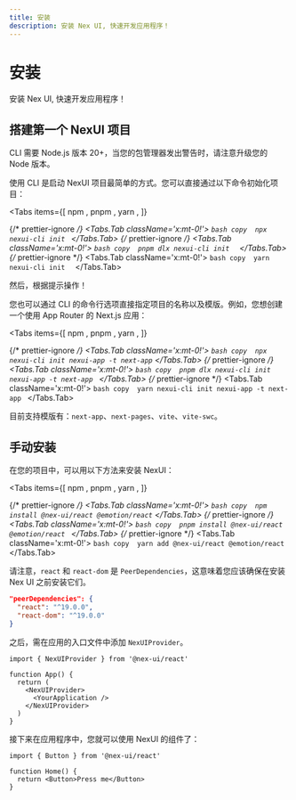 ```yaml
---
title: 安装
description: 安装 Nex UI, 快速开发应用程序！
---
```



# 安装

安装 Nex UI, 快速开发应用程序！

## 搭建第一个 NexUI 项目

<Callout type='info'>
  CLI 需要 Node.js 版本 20+，当您的包管理器发出警告时，请注意升级您的 Node
  版本。
</Callout>

使用 CLI 是启动 NexUI 项目最简单的方式。您可以直接通过以下命令初始化项目：

<Tabs
  items={[
    <span className='x:flex x:items-center x:gap-2'>
      <NpmIcon />
      npm
    </span>,
    <span className='x:flex x:items-center x:gap-2'>
      <PnpmIcon />
      pnpm
    </span>,
    <span className='x:flex x:items-center x:gap-2'>
      <YarnIcon />
      yarn
    </span>,
  ]}
>
  {/* prettier-ignore */}
  <Tabs.Tab className='x:mt-0!'>
    ``` bash copy 
    npx nexui-cli init 
    ```
  </Tabs.Tab>
  {/* prettier-ignore */}
  <Tabs.Tab className='x:mt-0!'>
    ```bash copy 
    pnpm dlx nexui-cli init 
    ```
  </Tabs.Tab>
  {/* prettier-ignore */}
  <Tabs.Tab className='x:mt-0!'>
    ```bash copy 
    yarn nexui-cli init 
    ```
  </Tabs.Tab>
</Tabs>

然后，根据提示操作！

您也可以通过 CLI 的命令行选项直接指定项目的名称以及模版。例如，您想创建一个使用 App Router 的 Next.js 应用：

<Tabs
  items={[
    <span className='x:flex x:items-center x:gap-2'>
      <NpmIcon />
      npm
    </span>,
    <span className='x:flex x:items-center x:gap-2'>
      <PnpmIcon />
      pnpm
    </span>,
    <span className='x:flex x:items-center x:gap-2'>
      <YarnIcon />
      yarn
    </span>,
  ]}
>
  {/* prettier-ignore */}
  <Tabs.Tab className='x:mt-0!'>
    ``` bash copy 
    npx nexui-cli init nexui-app -t next-app
    ```
  </Tabs.Tab>
  {/* prettier-ignore */}
  <Tabs.Tab className='x:mt-0!'>
    ```bash copy 
    pnpm dlx nexui-cli init nexui-app -t next-app
    ```
  </Tabs.Tab>
  {/* prettier-ignore */}
  <Tabs.Tab className='x:mt-0!'>
    ```bash copy 
    yarn nexui-cli init nexui-app -t next-app
    ```
  </Tabs.Tab>
</Tabs>

目前支持模版有：`next-app`、`next-pages`、`vite`、`vite-swc`。

## 手动安装

在您的项目中，可以用以下方法来安装 NexUI：

<Tabs
  items={[
    <span className='x:flex x:items-center x:gap-2'>
      <NpmIcon />
      npm
    </span>,
    <span className='x:flex x:items-center x:gap-2'>
      <PnpmIcon />
      pnpm
    </span>,
    <span className='x:flex x:items-center x:gap-2'>
      <YarnIcon />
      yarn
    </span>,
  ]}
>
  {/* prettier-ignore */}
  <Tabs.Tab className='x:mt-0!'>
    ``` bash copy 
    npm install @nex-ui/react @emotion/react
    ```
  </Tabs.Tab>
  {/* prettier-ignore */}
  <Tabs.Tab className='x:mt-0!'>
    ```bash copy 
    pnpm install @nex-ui/react @emotion/react
    ```
  </Tabs.Tab>
  {/* prettier-ignore */}
  <Tabs.Tab className='x:mt-0!'>
    ```bash copy 
    yarn add @nex-ui/react @emotion/react
    ```
  </Tabs.Tab>
</Tabs>

请注意，`react` 和 `react-dom` 是 `PeerDependencies`，这意味着您应该确保在安装 Nex UI 之前安装它们。

```json
"peerDependencies": {
  "react": "^19.0.0",
  "react-dom": "^19.0.0"
}
```

之后，需在应用的入口文件中添加 `NexUIProvider`。

```tsx
import { NexUIProvider } from '@nex-ui/react'

function App() {
  return (
    <NexUIProvider>
      <YourApplication />
    </NexUIProvider>
  )
}
```

接下来在应用程序中，您就可以使用 NexUI 的组件了：

```tsx
import { Button } from '@nex-ui/react'

function Home() {
  return <Button>Press me</Button>
}
```
